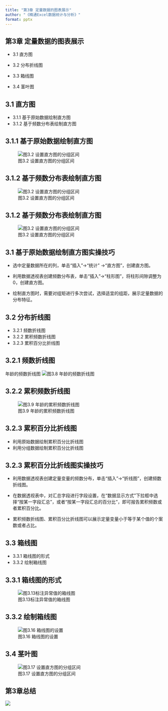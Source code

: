 ```yaml
---
title: "第3章 定量数据的图表展示"
author: "《精通Excel数据统计与分析》"
format: pptx
---
```


## 第3章 定量数据的图表展示{auto-animate="true"}

-   3.1 直方图

-   3.2 分布折线图

-   3.3 箱线图

-   3.4 茎叶图

## 3.1 直方图

::: incremental
-   3.1.1 基于原始数据绘制直方图
-   3.1.2 基于频数分布表绘制直方图
:::

## 3.1.1 基于原始数据绘制直方图
![图3.2 设置直方图的分组区间](img/pic3.2.png)

## 3.1.2 基于频数分布表绘制直方图
![图3.2 设置直方图的分组区间](img/pic3.5.png)

## 3.1.2 基于频数分布表绘制直方图

![图3.2 设置直方图的分组区间](img/pic3.7.png)

## 3.1 基于原始数据绘制直方图实操技巧

-   选中定量数据所在的列，单击“插入”→“统计” →“直方图”，创建直方图。

-   利用数据透视表创建频数分布表，单击“插入”→“柱形图”，将柱形间隙调整为0，创建直方图。

-   绘制直方图时，需要对组矩进行多次尝试，选择适宜的组距，展示定量数据的分布特征。



## 3.2 分布折线图

::: nonincremental
-   3.2.1 频数折线图
-   3.2.2 累积频数折线图	
-   3.2.3 累积百分比折线图	

:::

## 3.2.1 频数折线图

年龄的频数折线图
![图3.8 年龄的频数折线图](img/pic3.8.png)


## 3.2.2 累积频数折线图

![图3.9 年龄的累积频数折线图](img/pic3.9.png)



## 3.2.3 累积百分比折线图

-   利用原始数据绘制累积百分比折线图
-   利用分组数据绘制累积百分比折线图

## 3.2.3 累积百分比折线图实操技巧

-   利用数据透视表创建定量变量的频数分布，单击“插入”→“折线图”，创建频数折线图。

-   在数据透视表中，对汇总字段进行字段设置，在“数据显示方式”下拉框中选择“按某一字段汇总”，或者“按某一字段汇总的百分比”，即可报告累积频数或者累积百分比。

-   累积频数折线图、累积百分比折线图可以展示定量变量小于等于某个值的个案数或者占比。

## 3.3 箱线图

-   3.3.1 箱线图的形式
-   3.3.2 绘制箱线图

## 3.3.1 箱线图的形式

![图3.13标注异常值的箱线图](img/pic3.13.png)

## 3.3.2 绘制箱线图
![图3.16 箱线图的设置](img/pic3.16.png)


## 3.4 茎叶图
![图3.17 设置直方图的分组区间](img/pic3.17.png)

## 第3章总结

![](img/pic3.19.png)

